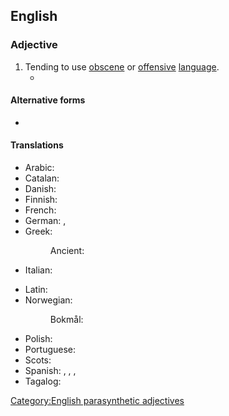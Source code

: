 {{also|foulmouthed}}
==English==

===Adjective===
{{en-adj|head=[[foul]]-[[mouth]]ed}}

# Tending to use [[obscene]] or [[offensive]] [[language]].
#* {{quote-av|en|year=1984|title={{w|Beverly Hills Cop}}|author=Daniel Petrie Jr.|publisher=Paramount Pictures|role=Axel Foley|actor=Eddie Murphy|passage='''Foul-mouthed'''? Fuck you, man.}}

====Alternative forms====
* {{alter|en|foulmouthed}}

====Translations====
{{trans-top|of a user of bad language}}
* Arabic: {{t|ar|بَذِيء اللِّسَان}}
* Catalan: {{t-needed|ca}}
* Danish: {{t|da|grov i munden}}
* Finnish: {{t+|fi|rääväsuinen}}
* French: {{t+|fr|mal embouché}}
* German: {{t+|de|unflätig}}, {{t|de|[[mit]] [[Schimpfwörtern]] [[um]] [[sich]] [[werfend]]}}
* Greek: {{t+|el|αθυρόστομος}}
*: Ancient: {{t|grc|βρωμολόγος}}
* Italian: {{t-needed|it}}
{{trans-mid}}
* Latin: {{t|la|maledicax}}
* Norwegian:
*: Bokmål: {{t+|nb|rappkjeftet}}
* Polish: {{t|pl|niewyparzony}}
* Portuguese: {{t|pt|desbocado}}
* Scots: {{t|sco|roch}}
* Spanish: {{t+|es|malhablado}}, {{t+|es|desbocado}}, {{t+|es|deslenguado}}, {{t+|es|lenguaraz}}
* Tagalog: {{t|tl|palamura}}
{{trans-bottom}}

[[Category:English parasynthetic adjectives]]